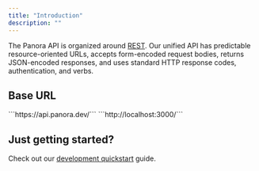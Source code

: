 ```yaml
---
title: "Introduction"
description: ""
---
```


The Panora API is organized around [REST](https://en.wikipedia.org/wiki/REST).
Our unified API has predictable resource-oriented URLs, accepts form-encoded request bodies, returns JSON-encoded responses, and uses standard HTTP response codes, authentication, and verbs.

## Base URL

<Tabs>
  <Tab title="Cloud">
      ```https://api.panora.dev/```
  </Tab>

  <Tab title="Self-Hosted">
      ```http://localhost:3000/```
  </Tab>
</Tabs>

## Just getting started?

Check out our [development quickstart](/quick-start) guide.
